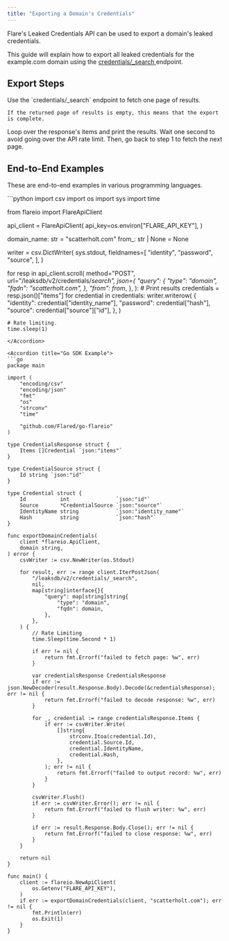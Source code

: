 ```yaml
---
title: "Exporting a Domain's Credentials"
---
```



Flare's Leaked Credentials API can be used to export a domain's leaked credentials.

This guide will explain how to export all leaked credentials for the example.com domain using the
[credentials/_search <Icon icon="code" size={16} />](/api-reference/leaksdb/endpoints/post-credentials-search)
endpoint.


## Export Steps

<Steps>

  <Step title="Fetch one page of results">
    Use the `credentials/_search` endpoint to fetch one page of results.

    If the returned page of results is empty, this means that the export is complete.
  </Step>

  <Step title="Print the results">
    Loop over the response's items and print the results.
  </Step>

  <Step title="Ratelimit and go to step 1">
      Wait one second to avoid going over the API rate limit. Then, go back to step 1 to fetch the next page.
  </Step>

</Steps>


## End-to-End Examples

These are end-to-end examples in various programming languages.

<AccordionGroup>

<Accordion title="Python SDK Example">
```python
import csv
import os
import sys
import time

from flareio import FlareApiClient


api_client = FlareApiClient(
    api_key=os.environ["FLARE_API_KEY"],
)

domain_name: str = "scatterholt.com"
from_: str | None = None

writer = csv.DictWriter(
    sys.stdout,
    fieldnames=[
        "identity",
        "password",
        "source",
    ],
)

for resp in api_client.scroll(
    method="POST",
    url="/leaksdb/v2/credentials/_search",
    json={
        "query": {
            "type": "domain",
            "fqdn": "scatterholt.com",
        },
        "from": from_,
    },
):
    # Print results
    credentials = resp.json()["items"]
    for credential in credentials:
        writer.writerow(
            {
                "identity": credential["identity_name"],
                "password": credential["hash"],
                "source": credential["source"]["id"],
            },
        )

    # Rate limiting.
    time.sleep(1)
```
</Accordion>

<Accordion title="Go SDK Example">
```go
package main

import (
	"encoding/csv"
	"encoding/json"
	"fmt"
	"os"
	"strconv"
	"time"

	"github.com/Flared/go-flareio"
)

type CredentialsResponse struct {
	Items []Credential `json:"items"`
}

type CredentialSource struct {
	Id string `json:"id"`
}

type Credential struct {
	Id           int               `json:"id"`
	Source       *CredentialSource `json:"source"`
	IdentityName string            `json:"identity_name"`
	Hash         string            `json:"hash"`
}

func exportDomainCredentials(
	client *flareio.ApiClient,
	domain string,
) error {
	csvWriter := csv.NewWriter(os.Stdout)

	for result, err := range client.IterPostJson(
		"/leaksdb/v2/credentials/_search",
		nil,
		map[string]interface{}{
			"query": map[string]string{
				"type": "domain",
				"fqdn": domain,
			},
		},
	) {
		// Rate Limiting
		time.Sleep(time.Second * 1)

		if err != nil {
			return fmt.Errorf("failed to fetch page: %w", err)
		}

		var credentialsResponse CredentialsResponse
		if err := json.NewDecoder(result.Response.Body).Decode(&credentialsResponse); err != nil {
			return fmt.Errorf("failed to decode response: %w", err)
		}

		for _, credential := range credentialsResponse.Items {
			if err := csvWriter.Write(
				[]string{
					strconv.Itoa(credential.Id),
					credential.Source.Id,
					credential.IdentityName,
					credential.Hash,
				},
			); err != nil {
				return fmt.Errorf("failed to output record: %w", err)
			}
		}

		csvWriter.Flush()
		if err := csvWriter.Error(); err != nil {
			return fmt.Errorf("failed to flush writer: %w", err)
		}

		if err := result.Response.Body.Close(); err != nil {
			return fmt.Errorf("failed to close response: %w", err)
		}
	}

	return nil
}

func main() {
	client := flareio.NewApiClient(
		os.Getenv("FLARE_API_KEY"),
	)
	if err := exportDomainCredentials(client, "scatterholt.com"); err != nil {
		fmt.Println(err)
		os.Exit(1)
	}
}
```
</Accordion>

</AccordionGroup>
